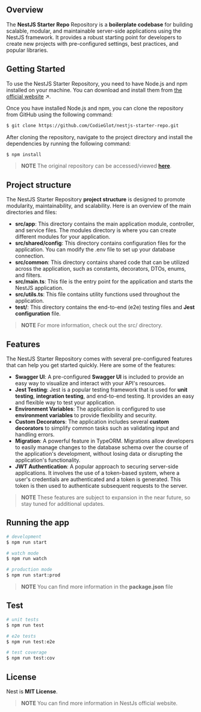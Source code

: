 ## Overview

The **NestJS Starter Repo** Repository is a **boilerplate codebase** for building scalable, modular, and maintainable server-side applications using the NestJS framework. It provides a robust starting point for developers to create new projects with pre-configured settings, best practices, and popular libraries.

## Getting Started

To use the NestJS Starter Repository, you need to have Node.js and npm installed on your machine. You can download and install them from [the official website](https://nodejs.org/) ↗.

Once you have installed Node.js and npm, you can clone the repository from GitHub using the following command:

```bash
$ git clone https://github.com/CodieGlot/nestjs-starter-repo.git
```

After cloning the repository, navigate to the project directory and install the dependencies by running the following command:

```bash
$ npm install
```

> **NOTE** The original repository can be accessed/viewed **[here](https://github.com/CodieGlot/nestjs-starter-repo)**.

## Project structure

The NestJS Starter Repository **project structure** is designed to promote modularity, maintainability, and scalability. Here is an overview of the main directories and files:

- **src/app**: This directory contains the main application module, controller, and service files. The modules directory is where you can create different modules for your application.
- **src/shared/config**: This directory contains configuration files for the application. You can modify the .env file to set up your database connection.
- **src/common**: This directory contains shared code that can be utilized across the application, such as constants, decorators, DTOs, enums, and filters.
- **src/main.ts**: This file is the entry point for the application and starts the NestJS application.
- **src/utils.ts**: This file contains utility functions used throughout the application.
- **test/**: This directory contains the end-to-end (e2e) testing files and **Jest configuration** file.

> **NOTE** For more information, check out the src/ directory.

## Features

The NestJS Starter Repository comes with several pre-configured features that can help you get started quickly. Here are some of the features:

- **Swagger UI**: A pre-configured **Swagger UI** is included to provide an easy way to visualize and interact with your API's resources.
- **Jest Testing**: Jest is a popular testing framework that is used for **unit testing**, **integration testing**, and end-to-end testing. It provides an easy and flexible way to test your application.
- **Environment Variables**: The application is configured to use **environment variables** to provide flexibility and security.
- **Custom Decorators**: The application includes several **custom decorators** to simplify common tasks such as validating input and handling errors.
- **Migration**: A powerful feature in TypeORM. Migrations allow developers to easily manage changes to the database schema over the course of the application's development, without losing data or disrupting the application's functionality.
- **JWT Authentication**: A popular approach to securing server-side applications. It involves the use of a token-based system, where a user's credentials are authenticated and a token is generated. This token is then used to authenticate subsequent requests to the server.

> **NOTE** These features are subject to expansion in the near future, so stay tuned for additional updates.

## Running the app

```bash
# development
$ npm run start

# watch mode
$ npm run watch

# production mode
$ npm run start:prod
```

> **NOTE** You can find more information in the **package.json** file

## Test

```bash
# unit tests
$ npm run test

# e2e tests
$ npm run test:e2e

# test coverage
$ npm run test:cov
```

## License

Nest is **MIT License**.

> **NOTE** You can find more information in NestJs official website.
